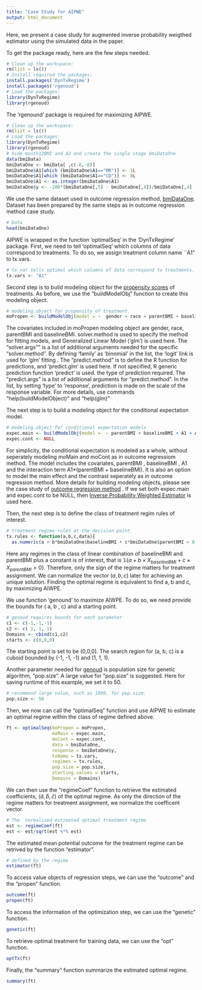 ```yaml
---
title: "Case Study for AIPWE"
output: html_document
---
```

Here, we present a case study for augmented inverse probability weigthed estimator using the simulated data in the paper.

To get the package ready, here are the few steps needed.
```r
# Clean up the workspace:
rm(list = ls())
# Install required the packages: 
install.packages('DynTxRegime')
install.packages('rgenoud')
# Load the packages:
library(DynTxRegime)
library(rgenoud)
```
The 'rgenound' package is required for maximizing AIPWE. 


<!-- create the one-stage BMIdata by deleting month12BMI and A2 -->
```r
# Clean up the workspace:
rm(list = ls())
# Load the packages:
library(DynTxRegime)
library(rgenoud)
# hide month12BMI and A2 and create the single stage bmiDataOne
data(bmiData)
bmiDataOne <- bmiData[ ,c(-6,-8)]
bmiDataOne$A1[which (bmiDataOne$A1=="MR")] <- 1L
bmiDataOne$A1[which (bmiDataOne$A1=="CD")] <- 0L
bmiDataOne$A1 <- as.integer(bmiDataOne$A1)
bmiDataOne$y <- -100*(bmiDataOne[,5] - bmiDataOne[,4])/bmiDataOne[,4]
```

We use the same dataset used in outcome regression method, [bmiDataOne](potentially put the server link to it, "Previous on bmiDataOne"). Dataset has been prepared by the same steps as in outcome regression method case study.
```r
# Data
head(bmiDataOne)
```

AIPWE is wrapped in the function 'optimalSeq' in the 'DynTxRegime' package. First, we need to tell 'optimalSeq' which columns of data correspond to treatments. To do so, we assign treatment column name ``A1" to tx.vars.
```r
# tx.var tells optimal which columns of data correspond to treatments.
tx.vars <- "A1"
```
Second step is to build modeling object for the [propensity scores](possible link, "A propensity score is the probability of assigning a subject to a specific treatment given his/er observed covariates. More details on IPWE.") of treatments. As before, we use the "buildModelObj" function to create this modeling object.
```r
# modeling.object for propensity of treatment.
moPropen <- buildModelObj(model = ~  gender + race + parentBMI + baselineBMI + month4BMI, solver.method = 'glm', solver.args = list( 'family' = 'binomial' ),  predict.method = 'predict.glm', predict.args = list( 'type' = 'response'))
```
The covariates included in moPropen modeling object are gender, race, parentBMI and baselineBMI. solver.method is used to specify the method for fitting models, and Generalized Linear Model ('glm') is used here. The "solver.args"" is a list of additional arguments needed for the specific "solver.method". By defining 'family' as 'binomial' in the list, the 'logit' link is used for 'glm' fitting . The "predict.method" is to define the R function for predictions, and 'predict.glm' is used here. If not specified, R generic prediction function 'predict' is used. the type of prediction required. The "predict.args" is a list of additional arguments for "predict.method". In the list, by setting 'type' to 'response', prediction is made on the scale of the response variable. For more details, use commands "help(buildModelObject)" and "help(glm)"
 
The next step is to build a modeling object for the conditional expectation model.
```r
# modeling.object for conditional expectation models
expec.main <- buildModelObj(model =  ~ parentBMI + baselineBMI + A1 + A1:(parentBMI + baselineBMI),  solver.method =  'lm' )
expec.cont <- NULL 
```
For simplicity, the conditional expectation is modeled as a whole, without seperately modeling moMain and moCont as in outcome regressiom method.  The model includes the covariates, parentBMI , baselineBMI , A1 and the interaction term A1*(parentBMI + baselineBMI). It is also an option to model the main effect and the contrast seperately as in outcome regression method. More details for building modeling objects, please see the case study of [outcome regression method](possible link, "Case study of outcome regression method") . If we set both expec.main and expec.cont to be NULL, then [Inverse Probability Weighted Estimator](possible link, "more details on IPWE") is used here.


Then, the next step is to define the class of treatment regim rules of interest. 
```r
# treatment regime rules at the decision point.
tx.rules <- function(a,b,c,data){
  as.numeric(a + b*bmiDataOne$baselineBMI + c*bmiDataOne$parentBMI > 0 )} 
```
Here any regimes in the class of linear combination of baselineBMI and parentBMI plus a constant is of interest, that is $\mathbb{1}\{ a + b \times X_{baselineBMI} + c \times X_{parentBMI}  >0\}$. Therefore, only the sign of the regime matters for treatment assignment. We can normalize the vector $(a, b, c)$ later for achieving an unique solution.  Finding the optimal regime is equivalent to find a, b and c, by maximizing AIWPE.

We use function 'genound' to maximize AIWPE. To do so, we need provide the bounds for ( a, b , c) and a starting point.
```r
# genoud requires bounds for each parameter
c1 <- c(-1,-1,-1)
c2 <- c( 1, 1, 1)
Domains <- cbind(c1,c2)
starts <- c(0,0,0)
```
The starting point is set to be (0,0,0). The search region for (a, b, c) is a cuboid bounded by (-1, -1, -1) and (1, 1, 1).

Another parameter needed for [genoud](https://cran.r-project.org/web/packages/rgenoud/rgenoud.pdf, "Genetic algorithm for optimization: rgenoud ") is population size for genetic algorithm, "pop.size". A large value for "pop.size" is suggested. Here for saving runtime of this example, we set it to 50.
```r
# recommond large value, such as 1000, for pop.size.
pop.size <- 50
```
Then, we now can call the "optimalSeq" function and use AIPWE to estimate an optimal regime within the class of regime defined above.
```r
ft <- optimalSeq(moPropen = moPropen,
                 moMain = expec.main,
                 moCont = expec.cont,
                 data = bmiDataOne,
                 response = bmiDataOne$y,
                 txName = tx.vars,
                 regimes = tx.rules,
                 pop.size = pop.size,
                 starting.values = starts,
                 Domains = Domains)
```
We can then use the "regimeCoef" function to retrieve the estimated coefficients, $(\widehat{a}, \widehat{b}, \widehat{c})$ of the optimal regime. As only the direction of the regime matters for treatment assignment, we normalize the coefficent vector.
```r
# The  normalized estimated optimal treatment regime
est <- regimeCoef(ft)
est <- est/sqrt(est %*% est)
```

The estimated mean potential outcome for the treatment regime can be retrived by the function "estimator".
```r
# defined by the regime
estimator(ft)
```

To access value objects of regression steps, we can use the "outcome" and the "propen" function.
```r
outcome(ft)
propen(ft)
```

To access the information of the optimization step, we can use the "genetic" function.
```r
genetic(ft) 
```

To retrieve optimal treatment for training data, we can use the "opt" function.
```r
optTx(ft)
```
Finally, the "summary" function summarize the estimated optimal regime.
```r
summary(ft)
```




